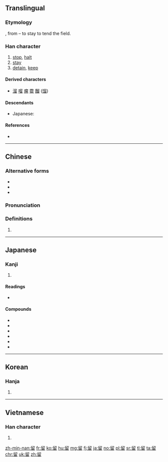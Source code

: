 {{also|畱|畄}}
==Translingual==

===Etymology===
{{Han simp|畱|f=戼|t=卯}}, from {{Han compound|丣|田|t2=field|ls=psc|c1=p|c2=s}} – to stay to tend the field.

===Han character===
{{Han char|rn=102|rad=田|as=05|sn=10|four=77602|canj=HHW}}

# [[stop]], [[halt]]
# [[stay]]
# [[detain]], [[keep]]

====Derived characters====
* [[溜]] [[𠺕]] [[瘤]] [[霤]] [[餾]] ([[馏]])

====Descendants====
* Japanese: {{ja-l|る}}

====References====
* {{Han ref|kx=0761.050|dkj=21808|dj=1171.010|hdz=42537.040|uh=7559|ud=30041|bh=AF64|bd=44900}}

----

==Chinese==
{{zh-forms}}

===Alternative forms===
* {{zh-l|畱}}
* {{zh-l|㽞}}
* {{zh-l|畄}}

===Pronunciation===
{{zh-pron
|m=liú |ma=y
|c=lau4
|h=pfs=liù
|md=
|mn=lâu/liû
|w=
|mc=y
|oc=y
|cat=n
}}

===Definitions===
{{zh-hanzi}}

# {{rfdef|lang=zh}}

----

==Japanese==

===Kanji===
{{ja-kanji|grade=5|rs=田05}}

# {{defn|lang=ja|sort=田05}}

====Readings====
* {{ja-readings|goon=[[る]] (ru)|kanon=[[りゅう]] (ryū)|kun=[[とめる]] (tomeru), [[とどまる]] (todomaru), [[とまる]] (tomaru)}}

====Compounds====
* {{ja-r|留意|りゅうい}}
* {{ja-r|留守|るす}}
* {{ja-r|留任|りゅうにん}}
* {{ja-r|留年|りゅうねん}}
* {{ja-r|留学|りゅうがく}}
* {{ja-r|保留|ほりゅう}}

----

==Korean==

===Hanja===
{{ko-hanja|hangeul=[[류]], [[유]]|eumhun=|rv=ryu, yu|mr=ryu, yu|y=lyu, yu}}

# {{defn|lang=ko|sort=田05}}

----

==Vietnamese==

===Han character===
{{vi-hantu|[[lưu]]|rs=田05}}

# {{defn|lang=vi|sort=田05}}

[[zh-min-nan:留]]
[[fr:留]]
[[ko:留]]
[[hu:留]]
[[mg:留]]
[[fj:留]]
[[ja:留]]
[[no:留]]
[[pl:留]]
[[sr:留]]
[[tl:留]]
[[ta:留]]
[[chr:留]]
[[uk:留]]
[[zh:留]]